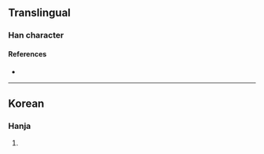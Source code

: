 {{character info}}
==Translingual==

===Han character===
{{Han char|rn=5|rad=乙|as=05|sn=6|four=50717|canj=LWN|ids=⿱由乙}}

====References====
* {{Han ref|kx=|dkj=|dj=|hdz=|uh=3415|ud=13333|bh=|bd=}}

----

==Korean==

===Hanja===
{{ko-hanja|hangeul=율|rv=yul|mr=yul|y=yul}}

# {{rfdef|ko|sort=乙05}}